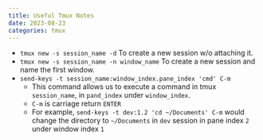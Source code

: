 ```yaml
---
title: Useful Tmux Notes
date: 2023-08-23
categories: tmux
---
```


- `tmux new -s session_name -d` To create a new session w/o attaching it.
- `tmux new -s session_name -n window_name` To create a new session and name the first window.
- `send-keys -t session_name:window_index.pane_index 'cmd' C-m`
    - This command allows us to execute a command in tmux `session_name`, in `pand_index` under `window_index`.
    - `C-m` is carriage return `ENTER`
    - For example, `send-keys -t dev:1.2 'cd ~/Documents' C-m` would change the
      directory to `~/Documents` in `dev` session in pane index `2` under window index `1`


